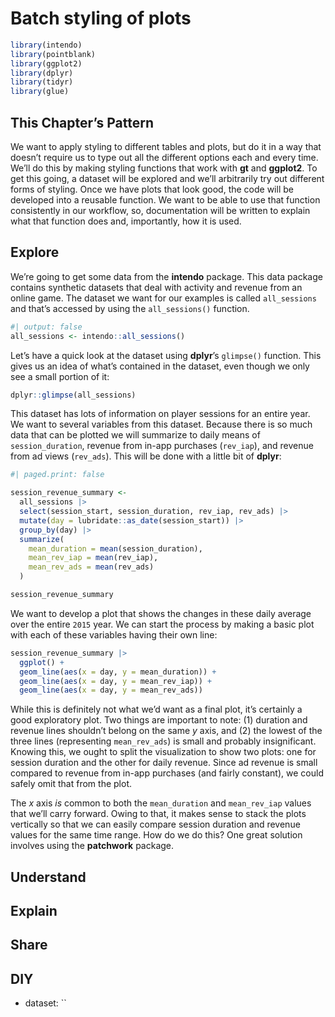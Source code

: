 # Batch styling of plots

```r
library(intendo)
library(pointblank)
library(ggplot2)
library(dplyr)
library(tidyr)
library(glue)
```

## This Chapter's Pattern

We want to apply styling to different tables and plots, but do it in a way that doesn't require us to type out all the different options each and every time. We'll do this by making styling functions that work with **gt** and **ggplot2**. To get this going, a dataset will be explored and we'll arbitrarily try out different forms of styling. Once we have plots that look good, the code will be developed into a reusable function. We want to be able to use that function consistently in our workflow, so, documentation will be written to explain what that function does and, importantly, how it is used.

## Explore

We're going to get some data from the **intendo** package. This data package contains synthetic datasets that deal with activity and revenue from an online game. The dataset we want for our examples is called `all_sessions` and that's accessed by using the `all_sessions()` function.

```r
#| output: false
all_sessions <- intendo::all_sessions()
```

Let's have a quick look at the dataset using **dplyr**'s `glimpse()` function. This gives us an idea of what's contained in the dataset, even though we only see a small portion of it:

```r
dplyr::glimpse(all_sessions)
```

This dataset has lots of information on player sessions for an entire year. We want to several variables from this dataset. Because there is so much data that can be plotted we will summarize to daily means of `session_duration`, revenue from in-app purchases (`rev_iap`), and revenue from ad views (`rev_ads`). This will be done with a little bit of **dplyr**:

```r
#| paged.print: false

session_revenue_summary <-
  all_sessions |>
  select(session_start, session_duration, rev_iap, rev_ads) |>
  mutate(day = lubridate::as_date(session_start)) |>
  group_by(day) |>
  summarize(
    mean_duration = mean(session_duration),
    mean_rev_iap = mean(rev_iap),
    mean_rev_ads = mean(rev_ads)
  )

session_revenue_summary
```

We want to develop a plot that shows the changes in these daily average over the entire `2015` year. We can start the process by making a basic plot with each of these variables having their own line:

```r
session_revenue_summary |>
  ggplot() +
  geom_line(aes(x = day, y = mean_duration)) +
  geom_line(aes(x = day, y = mean_rev_iap)) +
  geom_line(aes(x = day, y = mean_rev_ads))
```

While this is definitely not what we'd want as a final plot, it's certainly a good exploratory plot. Two things are important to note: (1) duration and revenue lines shouldn't belong on the same *y* axis, and (2) the lowest of the three lines (representing `mean_rev_ads`) is small and probably insignificant. Knowing this, we ought to split the visualization to show two plots: one for session duration and the other for daily revenue. Since ad revenue is small compared to revenue from in-app purchases (and fairly constant), we could safely omit that from the plot.

The *x* axis *is* common to both the `mean_duration` and `mean_rev_iap` values that we'll carry forward. Owing to that, it makes sense to stack the plots vertically so that we can easily compare session duration and revenue values for the same time range. How do we do this? One great solution involves using the **patchwork** package.

## Understand

## Explain

## Share

## DIY

- dataset: ``
